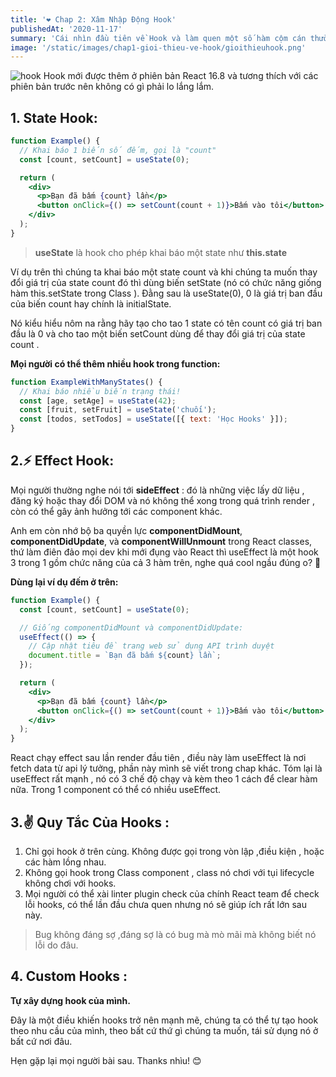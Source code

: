 ```yaml
---
title: '❤️ Chap 2: Xâm Nhập Động Hook'
publishedAt: '2020-11-17'
summary: 'Cái nhìn đầu tiên về Hook và làm quen một số hàm cộm cán thường xài.'
image: '/static/images/chap1-gioi-thieu-ve-hook/gioithieuhook.png'
---
```


![hook](/static/images/chap2-cai-nhin-dau-tien-ve-hook/react-hooks.jpg)
Hook mới được thêm ở phiên bản React 16.8 và tương thích với các phiên bản trước nên không có gì phải lo lắng lắm.

## 1. State Hook:

```jsx
function Example() {
  // Khai báo 1 biến số đếm, gọi là "count"
  const [count, setCount] = useState(0);

  return (
    <div>
      <p>Bạn đã bấm {count} lần</p>
      <button onClick={() => setCount(count + 1)}>Bấm vào tôi</button>
    </div>
  );
}
```

> **useState** là hook cho phép khai báo một state như **this.state**

Ví dụ trên thì chúng ta khai báo một state count và khi chúng ta muốn thay đổi giá trị của state count đó thì dùng biến setState (nó có chức năng giống hàm this.setState trong Class ). Đằng sau là useState(0), 0 là giá trị ban đầu của biến count hay chính là initialState.

Nó kiểu hiểu nôm na rằng hãy tạo cho tao 1 state có tên count có giá trị ban đầu là 0 và cho tao một biến setCount dùng để thay đổi giá trị của state count .

**Mọi người có thể thêm nhiều hook trong function:**

```jsx
function ExampleWithManyStates() {
  // Khai báo nhiều biến trạng thái!
  const [age, setAge] = useState(42);
  const [fruit, setFruit] = useState('chuối');
  const [todos, setTodos] = useState([{ text: 'Học Hooks' }]);
}
```

## 2.⚡️ Effect Hook:

Mọi người thường nghe nói tới **sideEffect** : đó là những việc lấy dữ liệu , đăng ký hoặc thay đổi DOM và nó không thể xong trong quá trình render , còn có thể gây ảnh hưởng tới các component khác.

Anh em còn nhớ bộ ba quyền lực **componentDidMount**, **componentDidUpdate**, và **componentWillUnmount** trong React classes, thứ làm điên đảo mọi dev khi mới đụng vào React thì useEffect là một hook 3 trong 1 gồm chức năng của cả 3 hàm trên, nghe quá cool ngầu đúng o? 🤘

**Dùng lại ví dụ đếm ở trên:**

```jsx
function Example() {
  const [count, setCount] = useState(0);

  // Giống componentDidMount và componentDidUpdate:
  useEffect(() => {
    // Cập nhật tiêu đề trang web sử dụng API trình duyệt
    document.title = `Bạn đã bấm ${count} lần`;
  });

  return (
    <div>
      <p>Bạn đã bấm {count} lần</p>
      <button onClick={() => setCount(count + 1)}>Bấm vào tôi</button>
    </div>
  );
}
```

React chạy effect sau lần render đầu tiên , điều này làm useEffect là nơi fetch data từ api lý tưởng, phần này mình sẽ viết trong chap khác.
Tóm lại là useEffect rất mạnh , nó có 3 chế độ chạy và kèm theo 1 cách để clear hàm nữa. Trong 1 component có thể có nhiều useEffect.

## 3.✌️ Quy Tắc Của Hooks :

1.  Chỉ gọi hook ở trên cùng. Không được gọi trong vòn lập ,điều kiện , hoặc các hàm lồng nhau.
2.  Không gọi hook trong Class component , class nó chơi với tụi lifecycle không chơi với hooks.
3.  Mọi người có thể xài linter plugin check của chính React team để check lỗi hooks, có thể lần đầu chưa quen nhưng nó sẽ giúp ích rất lớn sau này.

> Bug không đáng sợ ,đáng sợ là có bug mà mò mãi mà không biết nó lỗi do đâu.

## 4. Custom Hooks :

**Tự xây dựng hook của mình.**

Đây là một điều khiến hooks trở nên mạnh mẽ, chúng ta có thể tự tạo hook theo nhu cầu của mình, theo bất cứ thứ gì chúng ta muốn, tái sử dụng nó ở bất cứ nơi đâu.

Hẹn gặp lại mọi người bài sau. Thanks nhìu! 😊
